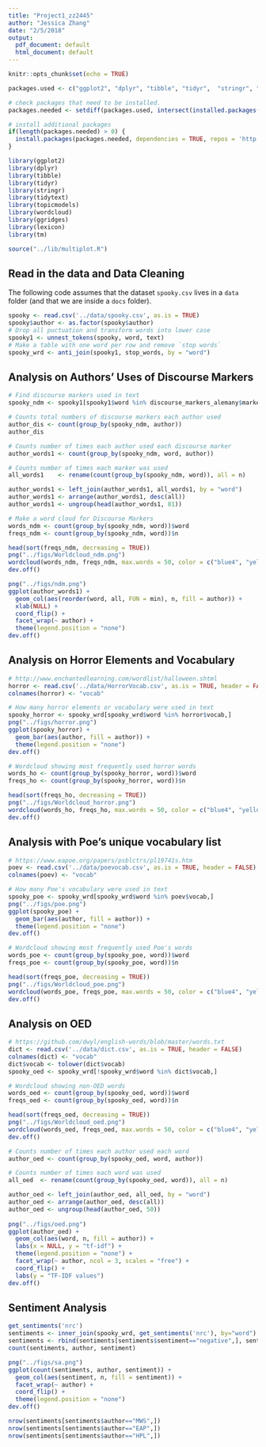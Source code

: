 ```yaml
---
title: "Project1_zz2445"
author: "Jessica Zhang"
date: "2/5/2018"
output:
  pdf_document: default
  html_document: default
---
```


```r
knitr::opts_chunk$set(echo = TRUE)
```


```r
packages.used <- c("ggplot2", "dplyr", "tibble", "tidyr",  "stringr", "tidytext", "topicmodels", "wordcloud", "ggridges", "lexicon", "tm")

# check packages that need to be installed.
packages.needed <- setdiff(packages.used, intersect(installed.packages()[,1], packages.used))

# install additional packages
if(length(packages.needed) > 0) {
  install.packages(packages.needed, dependencies = TRUE, repos = 'http://cran.us.r-project.org')
}

library(ggplot2)
library(dplyr)
library(tibble)
library(tidyr)
library(stringr)
library(tidytext)
library(topicmodels)
library(wordcloud)
library(ggridges)
library(lexicon)
library(tm)

source("../lib/multiplot.R")
```

## Read in the data and Data Cleaning
The following code assumes that the dataset `spooky.csv` lives in a `data` folder (and that we are inside a `docs` folder).

```r
spooky <- read.csv('../data/spooky.csv', as.is = TRUE)
spooky$author <- as.factor(spooky$author)
# Drop all puctuation and transform words into lower case
spooky1 <- unnest_tokens(spooky, word, text)
# Make a table with one word per row and remove `stop words`
spooky_wrd <- anti_join(spooky1, stop_words, by = "word")
```

## Analysis on Authors' Uses of Discourse Markers
```r
# Find discourse markers used in text
spooky_ndm <- spooky1[spooky1$word %in% discourse_markers_alemany$marker,]

# Counts total numbers of discourse markers each author used
author_dis <- count(group_by(spooky_ndm, author))
author_dis

# Counts number of times each author used each discourse marker
author_words1 <- count(group_by(spooky_ndm, word, author))

# Counts number of times each marker was used
all_words1    <- rename(count(group_by(spooky_ndm, word)), all = n)

author_words1 <- left_join(author_words1, all_words1, by = "word")
author_words1 <- arrange(author_words1, desc(all))
author_words1 <- ungroup(head(author_words1, 81))

# Make a word cloud for Discourse Markers
words_ndm <- count(group_by(spooky_ndm, word))$word
freqs_ndm <- count(group_by(spooky_ndm, word))$n

head(sort(freqs_ndm, decreasing = TRUE))
png("../figs/Worldcloud_ndm.png")
wordcloud(words_ndm, freqs_ndm, max.words = 50, color = c("blue4", "yellow2", "grey2"))
dev.off()

png("../figs/ndm.png")
ggplot(author_words1) +
  geom_col(aes(reorder(word, all, FUN = min), n, fill = author)) +
  xlab(NULL) +
  coord_flip() +
  facet_wrap(~ author) +
  theme(legend.position = "none")
dev.off()
```

## Analysis on Horror Elements and Vocabulary
```r
# http://www.enchantedlearning.com/wordlist/halloween.shtml
horror <- read.csv('../data/HorrorVocab.csv', as.is = TRUE, header = FALSE)
colnames(horror) <- "vocab"

# How many horror elements or vocabulary were used in text
spooky_horror <- spooky_wrd[spooky_wrd$word %in% horror$vocab,]
png("../figs/horror.png")
ggplot(spooky_horror) +
  geom_bar(aes(author, fill = author)) +
  theme(legend.position = "none")
dev.off()

# Wordcloud showing most frequently used horror words
words_ho <- count(group_by(spooky_horror, word))$word
freqs_ho <- count(group_by(spooky_horror, word))$n

head(sort(freqs_ho, decreasing = TRUE))
png("../figs/Worldcloud_horror.png")
wordcloud(words_ho, freqs_ho, max.words = 50, color = c("blue4", "yellow2", "grey2"))
dev.off()
```

## Analysis with Poe's unique vocabulary list
```r
# https://www.eapoe.org/papers/psblctrs/pl19741s.htm
poev <- read.csv('../data/poevocab.csv', as.is = TRUE, header = FALSE)
colnames(poev) <- "vocab"

# How many Poe's vocabulary were used in text
spooky_poe <- spooky_wrd[spooky_wrd$word %in% poev$vocab,]
png("../figs/poe.png")
ggplot(spooky_poe) +
  geom_bar(aes(author, fill = author)) +
  theme(legend.position = "none")
dev.off()

# Wordcloud showing most frequently used Poe's words
words_poe <- count(group_by(spooky_poe, word))$word
freqs_poe <- count(group_by(spooky_poe, word))$n

head(sort(freqs_poe, decreasing = TRUE))
png("../figs/Worldcloud_poe.png")
wordcloud(words_poe, freqs_poe, max.words = 50, color = c("blue4", "yellow2", "grey2"))
dev.off()
```

## Analysis on OED
```r
# https://github.com/dwyl/english-words/blob/master/words.txt
dict <- read.csv('../data/dict.csv', as.is = TRUE, header = FALSE)
colnames(dict) <- "vocab"
dict$vocab <- tolower(dict$vocab)
spooky_oed <- spooky_wrd[!spooky_wrd$word %in% dict$vocab,]

# Wordcloud showing non-OED words
words_oed <- count(group_by(spooky_oed, word))$word
freqs_oed <- count(group_by(spooky_oed, word))$n

head(sort(freqs_oed, decreasing = TRUE))
png("../figs/Worldcloud_oed.png")
wordcloud(words_oed, freqs_oed, max.words = 50, color = c("blue4", "yellow2", "grey2"))
dev.off()

# Counts number of times each author used each word
author_oed <- count(group_by(spooky_oed, word, author))

# Counts number of times each word was used
all_oed  <- rename(count(group_by(spooky_oed, word)), all = n)

author_oed <- left_join(author_oed, all_oed, by = "word")
author_oed <- arrange(author_oed, desc(all))
author_oed <- ungroup(head(author_oed, 50))
  
png("../figs/oed.png")
ggplot(author_oed) +
  geom_col(aes(word, n, fill = author)) +
  labs(x = NULL, y = "tf-idf") +
  theme(legend.position = "none") +
  facet_wrap(~ author, ncol = 3, scales = "free") +
  coord_flip() +
  labs(y = "TF-IDF values")
dev.off()
```

## Sentiment Analysis
```r
get_sentiments('nrc')
sentiments <- inner_join(spooky_wrd, get_sentiments('nrc'), by="word")
sentiments <- rbind(sentiments[sentiments$sentiment=="negative",], sentiments[sentiments$sentiment=="fear",],sentiments[sentiments$sentiment=="sadness",], sentiments[sentiments$sentiment=="anger",], sentiments[sentiments$sentiment=="disgust",])
count(sentiments, author, sentiment)

png("../figs/sa.png")
ggplot(count(sentiments, author, sentiment)) + 
  geom_col(aes(sentiment, n, fill = sentiment)) + 
  facet_wrap(~ author) +
  coord_flip() +
  theme(legend.position = "none")
dev.off()

nrow(sentiments[sentiments$author=="MWS",])
nrow(sentiments[sentiments$author=="EAP",])
nrow(sentiments[sentiments$author=="HPL",])
```
